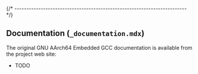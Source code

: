 
{/* ------------------------------------------------------------------------ */}

## Documentation (`_documentation.mdx`)

The original GNU AArch64 Embedded GCC documentation is available from the project web site:

- TODO
